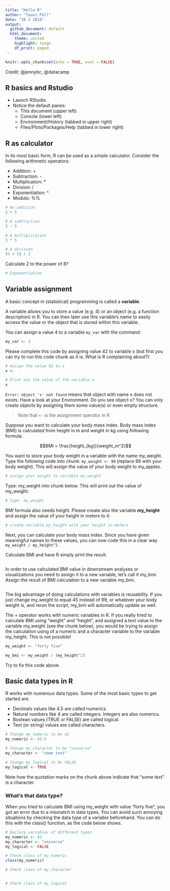 ```yaml
---
title: "Hello R"
author: "Taavi Päll"
date: "26 3 2018"
output: 
  github_document: default
  html_document:
    theme: united
    highlight: tango
    df_print: paged
---
```


```r
knitr::opts_chunk$set(echo = TRUE, eval = FALSE)
```

Credit: @jennybc, @datacamp

## R basics and Rstudio

- Launch RStudio
- Notice the default panes:
    - This document (upper left)
    - Console (lower left)
    - Environment/History (tabbed in upper right) 
    - Files/Plots/Packages/Help (tabbed in lower right)

## R as calculator

In its most basic form, R can be used as a simple calculator. 
Consider the following arithmetic operators:

- Addition: +
- Subtraction: -
- Multiplication: *
- Division: /
- Exponentiation: ^
- Modulo: %%

```r
# An addition
5 + 5
```

```r
# A subtraction
5 - 5 
```

```r
# A multiplication
3 * 5
```

```r
# A division
(5 + 5) / 2
```

Calculate 2 to the power of 8?
```r
# Exponentiation
```


## Variable assignment

A basic concept in (statistical) programming is called a **variable**.

A variable allows you to store a value (e.g. 4) or an object (e.g. a function description) in R. 
You can then later use this variable's name to easily access the value or the object that is stored within this variable.

You can assign a value 4 to a variable `my_var` with the command:

```r
my_var <- 4
```

Please complete this code by assigning value 42 to variable x (but first you can try to run this code chunk as it is. What is R complaining about?):
```r
# Assign the value 42 to x
x <- 

# Print out the value of the variable x
x
```

`Error: object 'x' not found` means that object with name x does not exists.
Have a look at your Environment. 
Do you see object x? 
You can only create objects by assigning them some value(s) or even empty structure.

> Note that `<-` is the assignment operator in R

Suppose you want to calculate your body mass index. 
Body mass index (BMI) is calculated from height in m and weight in kg using following formula:

$$BMI = \frac{height_{kg}}{weight_m^2}$$

You want to store your body weight in a variable with the name my_weight.
Type the following code into chunk: `my_weight <- 99` (replace 99 with your body weight). 
This will assign the value of your body weight to my_apples.

```r
# assign your weight to variable my_weight

```

Type: my_weight into chunk below. 
This will print out the value of my_weight:

```r
# type: my_weight

```

BMI formula also needs height. 
Please create also the variable **my_height** and assign the value of your height in meters to it: 

```r
# create variable my_height with your height in meters

```

Next, you can calculate your body mass index. 
Since you have given meaningful names to these values, you can now code this in a clear way `my_weight / my_height^2`

Calculate BMI and have R simply print the result.
```r

```

In order to use calculated BMI value in downstream analyses or visualizations you need to assign it to a new variable, let's call it my_bmi.
Assign the result of BMI calculation to a new variable my_bmi.

```r

```

The big advantage of doing calculations with variables is reusability. 
If you just change my_weight to equal 45 instead of 99, or whatever your body weight is, and rerun the script, my_bmi will automatically update as well.

The + operator works with numeric variables in R. 
If you really tried to calculate BMI using "weight" and "height", and assigned a text value to the variable my_weight (see the chunk below), you would be trying to assign the calculation using of a numeric and a character variable to the variable my_height. This is not possible!

```r
my_weight <- "forty five"
```

```r
my_bmi <- my_weight / (my_height^2)
```

Try to fix this code above.

## Basic data types in R

R works with numerous data types. 
Some of the most basic types to get started are:

- Decimals values like 4.5 are called numerics.
- Natural numbers like 4 are called integers. Integers are also numerics.
- Boolean values (TRUE or FALSE) are called logical.
- Text (or string) values are called characters.

```r
# Change my_numeric to be 42
my_numeric <- 42.5

# Change my_character to be "universe"
my_character <- "some text"

# Change my_logical to be FALSE
my_logical <- TRUE
```

Note how the quotation marks on the chunk above indicate that "some text" is a character.

### What's that data type?

When you tried to calculate BMI using my_weight with value "forty five", you got an error due to a mismatch in data types.
You can avoid such annoying situations by checking the data type of a variable beforehand. 
You can do this with the class() function, as the code below shows.

```r
# Declare variables of different types
my_numeric <- 42
my_character <- "universe"
my_logical <- FALSE 

# Check class of my_numeric
class(my_numeric)

# Check class of my_character


# Check class of my_logical

```

